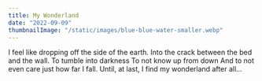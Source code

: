 ```yaml
---
title: My Wonderland
date: "2022-09-09"
thumbnailImage: "/static/images/blue-blue-water-smaller.webp"
---
```


<Typography>
  I feel like dropping off the side of the earth.   
  Into the crack between the bed and the wall.   
  To tumble into darkness  
  To not know up from down  
  And to not even care   
  just how far I fall.   
  Until, at last, I find  
  my wonderland after all…  
</Typography>
